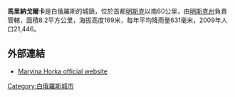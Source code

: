 {{request translation|en}}
{{Infobox settlement
|settlement_type    = Town
|official_name      = 馬里納戈爾卡  <br> Ма́р'іна Го́рка / Марьина Горка 
|nickname           = 
|image_skyline      = Mar`ina Horka Monument.jpg
|image_caption      = [[瑪利亞|瑪利亞]]紀念碑
|imagesize          = 
|image_flag         = Flag_of_Marjina_Horka.png
|image_shield       = Coat of Arms of Marina Horka, Belarus.png
|image_map          = 
|map_caption        = 馬里納戈爾卡在[[白俄羅斯|白俄羅斯]]的位置
|subdivision_type   = [[國家|國家]]<br />[[白俄羅斯行政區劃|州]]<br />[[區_(後蘇聯國家)|區]]
|subdivision_name   = {{flag|Belarus}}<br/>{{flagicon image|Flag of minsk province.svg}} [[明斯克州|明斯克州]]<br/>{{noflag}}[[普哈維茨基區|普哈維茨基區]]
|leader_title       = 
|leader_name        = 
|established_title  = 建立
|established_date   = 1222年
|area_magnitude     = 
|area_total_km2         = 8.2
|area_land_km2          = 
|area_water_km2         = 
|population_as_of   = 2009
|population_note    = 
|population_total   = 21446
|population_metro   = 
|population_density_km2 = auto
|timezone           = [[Eastern_European_Time|EET]]
|utc_offset         = +2
|timezone_DST       = [[Eastern_European_Summer_Time|EEST]]
|utc_offset_DST     = +3
|pushpin_map          = Belarus
|pushpin_label          = 馬里納戈爾卡
|coordinates        = {{coord|53|30|25.92|N|28|09|07.92|E|region:BY|display=inline}}
|elevation_m          = 169
|postal_code_type   = 郵政編碼
|postal_code        = 222811
|area_code       = +375 1713
|blank_name             = 車牌
|blank_info             =5
|website            = {{Official website|http://www.mgorka.com/}}
|footnotes          = 
}}
'''馬里納戈爾卡'''是白俄羅斯的城鎮，位於首都[[明斯克|明斯克]]以南60公里，由[[明斯克州|明斯克州]]負責管轄，面積8.2平方公里，海拔高度169米，每年平均降雨量631毫米，2009年人口21,446。

==外部連結==
*{{ru icon}} [https://web.archive.org/web/20110201094921/http://mgorka.com/ Maryina Horka official website]

{{coord|53|30|25.92|N|28|09|07.92|E|source:kolossus-dewiki|display=title}}

{{belarus-geo-stub}}
{{Minsk Region}}
[[Category:白俄羅斯城市|Category:白俄羅斯城市]]